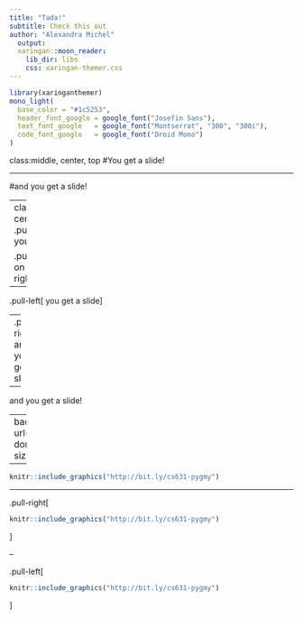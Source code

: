 ```yaml
---
title: "Tada!"
subtitle: Check this out
author: "Alexandra Michel"
  output:
  xaringan::moon_reader:
    lib_dir: libs
    css: xaringan-themer.css
---
```


```r
library(xaringanthemer)
mono_light(
  base_color = "#1c5253",
  header_font_google = google_font("Josefin Sans"),
  text_font_google   = google_font("Montserrat", "300", "300i"),
  code_font_google   = google_font("Droid Mono")
)
```

class:middle, center, top 
#You get a slide!

---

#and you get a slide!

---
class:middle, center, top 
.pull-left[
on your left
]

.pull-right[
on your right
]

---

.pull-left[
you get a slide
]

--
.pull-right[
and you get a slide
]

-- 

and you get a slide!

---
background-image: url("http://bit.ly/cs631-donkey")
background-size: cover

---

```r
knitr::include_graphics("http://bit.ly/cs631-pygmy")
```

---

.pull-right[
```r
knitr::include_graphics("http://bit.ly/cs631-pygmy")
```

]

--

.pull-left[
```r
knitr::include_graphics("http://bit.ly/cs631-pygmy")
```

]

